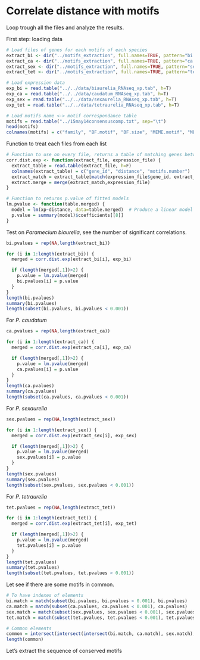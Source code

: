 # Correlate distance with motifs #

Loop trough all the files and analyze the results.

First step: loading data
```r
# Load files of genes for each motifs of each species
extract_bi <- dir("../motifs_extraction", full.names=TRUE, pattern="bi.res$")
extract_ca <- dir("../motifs_extraction", full.names=TRUE, pattern="ca.res$")
extract_sex <- dir("../motifs_extraction", full.names=TRUE, pattern="sex.res$")
extract_tet <- dir("../motifs_extraction", full.names=TRUE, pattern="tet.res$")

# Load expression data
exp_bi = read.table("../../data/biaurelia_RNAseq_xp.tab", h=T)
exp_ca = read.table("../../data/caudatum_RNAseq_xp.tab", h=T)
exp_sex = read.table("../../data/sexaurelia_RNAseq_xp.tab", h=T)
exp_tet = read.table("../../data/tetraurelia_RNAseq_xp.tab", h=T)

# Load motifs name <-> motif correspondance table
motifs = read.table("../15may14consensuscomp.txt", sep="\t")
head(motifs)
colnames(motifs) = c("family", "BF.motif", "BF.size", "MEME.motif", "MEME.size", "gene", "match.ratio", "consensus")
```

Function to treat each files from each list
```r
# Function to use on every file, returns a table of matching genes between expression and extracted data
corr.dist.exp <- function(extract_file, expression_file) {
  extract_table = read.table(extract_file, h=F)
  colnames(extract_table) = c("gene_id", "distance", "motifs.number")
  extract_match = extract_table[match(expression_file$gene_id, extract_table$gene_id, nomatch=0),]
  extract.merge = merge(extract_match,expression_file)
}

# Function to returns p.value of fitted models
lm.pvalue <- function(table.merged) {
  model = lm(xp~distance, data=table.merged)  # Produce a linear model for data
  p.value = summary(model)$coefficients[[8]]
}
```

Test on *Paramecium biaurelia*, see the number of significant correlations.

```r
bi.pvalues = rep(NA,length(extract_bi))

for (i in 1:length(extract_bi)) {
  merged = corr.dist.exp(extract_bi[i], exp_bi)

  if (length(merged[,1])>2) {
    p.value = lm.pvalue(merged)
    bi.pvalues[i] = p.value
  }
}
length(bi.pvalues)
summary(bi.pvalues)
length(subset(bi.pvalues, bi.pvalues < 0.001))
```

For *P. caudatum*

```r
ca.pvalues = rep(NA,length(extract_ca))

for (i in 1:length(extract_ca)) {
  merged = corr.dist.exp(extract_ca[i], exp_ca)

  if (length(merged[,1])>2) {
    p.value = lm.pvalue(merged)
    ca.pvalues[i] = p.value
  }
}
length(ca.pvalues)
summary(ca.pvalues)
length(subset(ca.pvalues, ca.pvalues < 0.001))
```

For *P. sexaurelia*

```r
sex.pvalues = rep(NA,length(extract_sex))

for (i in 1:length(extract_sex)) {
  merged = corr.dist.exp(extract_sex[i], exp_sex)

  if (length(merged[,1])>2) {
    p.value = lm.pvalue(merged)
    sex.pvalues[i] = p.value
  }
}
length(sex.pvalues)
summary(sex.pvalues)
length(subset(sex.pvalues, sex.pvalues < 0.001))
```

For *P. tetraurelia*
```r
tet.pvalues = rep(NA,length(extract_tet))

for (i in 1:length(extract_tet)) {
  merged = corr.dist.exp(extract_tet[i], exp_tet)

  if (length(merged[,1])>2) {
    p.value = lm.pvalue(merged)
    tet.pvalues[i] = p.value
  }
}
length(tet.pvalues)
summary(tet.pvalues)
length(subset(tet.pvalues, tet.pvalues < 0.001))
```

Let see if there are some motifs in common.
```r

# To have indexes of elements
bi.match = match(subset(bi.pvalues, bi.pvalues < 0.001), bi.pvalues)
ca.match = match(subset(ca.pvalues, ca.pvalues < 0.001), ca.pvalues)
sex.match = match(subset(sex.pvalues, sex.pvalues < 0.001), sex.pvalues)
tet.match = match(subset(tet.pvalues, tet.pvalues < 0.001), tet.pvalues)

# Common elements
common = intersect(intersect(intersect(bi.match, ca.match), sex.match), tet.match)
length(common)
```

Let's extract the sequence of conserved motifs
